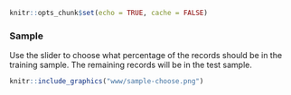 ```r
knitr::opts_chunk$set(echo = TRUE, cache = FALSE)
```

### Sample

Use the slider to choose what percentage of the records should be in the training sample. The remaining records will be in the test sample.

```r
knitr::include_graphics("www/sample-choose.png")
```